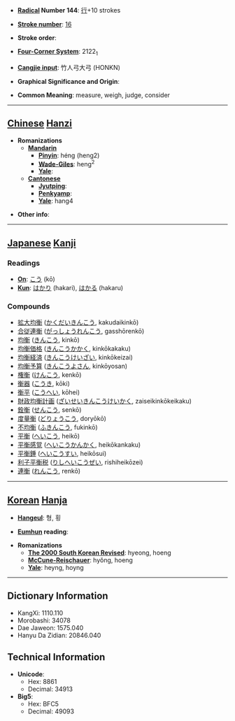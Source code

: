 * '''[[Wiktionary:Chinese radical index| Radical]] Number 144''': [[Wiktionary:Chinese radical index 行|行]]+10 strokes

* '''[[Wiktionary:Chinese total strokes index|Stroke number]]''': [[Wiktionary:Chinese total strokes index 16|16]]

* '''Stroke order''': 

* '''[[Wiktionary:Chinese four corner index|Four-Corner System]]''': 2122<sub>1</sub>

* '''[[Wiktionary:Chinese Cangjie index|Cangjie input]]''': 竹人弓大弓 (HONKN)

* '''Graphical Significance and Origin''': 

* '''Common Meaning''': measure, weigh, judge, consider

----

== [[Chinese]] [[Hanzi]] ==

* '''Romanizations'''
** '''[[Mandarin]]'''
*** '''[[Pinyin]]''': héng (heng2)
*** '''[[Wade-Giles]]''': heng<sup>2</sup>
*** '''[[Yale]]''': 
** '''[[Cantonese]]'''
*** '''[[Jyutping]]''':
*** '''[[Penkyamp]]''': 
*** '''[[Yale]]''': hang4

* '''Other info''': 

----

== [[Japanese]] [[Kanji]] ==

===Readings===
* '''[[On]]''': [[こう]] (kō)
* '''[[Kun]]''': [[はかり]] (hakari), [[はかる]] (hakaru)
===Compounds===
*[[拡大均衡]] ([[かくだいきんこう]], kakudaikinkō)
*[[合従連衡]] ([[がっしょうれんこう]], gasshōrenkō)
*[[均衡]] ([[きんこう]], kinkō)
*[[均衡価格]] ([[きんこうかかく]], kinkōkakaku)
*[[均衡経済]] ([[きんこうけいざい]], kinkōkeizai)
*[[均衡予算]] ([[きんこうよさん]], kinkōyosan)
*[[権衡]] ([[けんこう]], kenkō)
*[[衡器]] ([[こうき]], kōki)
*[[衡平]] ([[こうへい]], kōhei)
*[[財政均衡計画]] ([[ざいせいきんこうけいかく]], zaiseikinkōkeikaku)
*[[銓衡]] ([[せんこう]], senkō)
*[[度量衡]] ([[どりょうこう]], doryōkō)
*[[不均衡]] ([[ふきんこう]], fukinkō)
*[[平衡]] ([[へいこう]], heikō)
*[[平衡感覚]] ([[へいこうかんかく]], heikōkankaku)
*[[平衡錘]] ([[へいこうすい]], heikōsui)
*[[利子平衡税]] ([[りしへいこうぜい]], rishiheikōzei)
*[[連衡]] ([[れんこう]], renkō)
----

== [[Korean]] [[Hanja]] ==

* '''[[Hangeul]]''': 형, 횡

* '''[[Eumhun]] reading''': 

* '''Romanizations'''
** '''[[The 2000 South Korean Revised Romanization|The 2000 South Korean Revised]]''': hyeong, hoeng
** '''[[McCune-Reischauer]]''': hyŏng, hoeng
** '''[[Yale]]''': heyng, hoyng

----

== Dictionary Information ==

* KangXi: 1110.110
* Morobashi: 34078
* Dae Jaweon: 1575.040
* Hanyu Da Zidian: 20846.040

== Technical Information ==

* '''Unicode''':
** Hex: 8861
** Decimal: 34913
* '''Big5''':
** Hex: BFC5
** Decimal: 49093